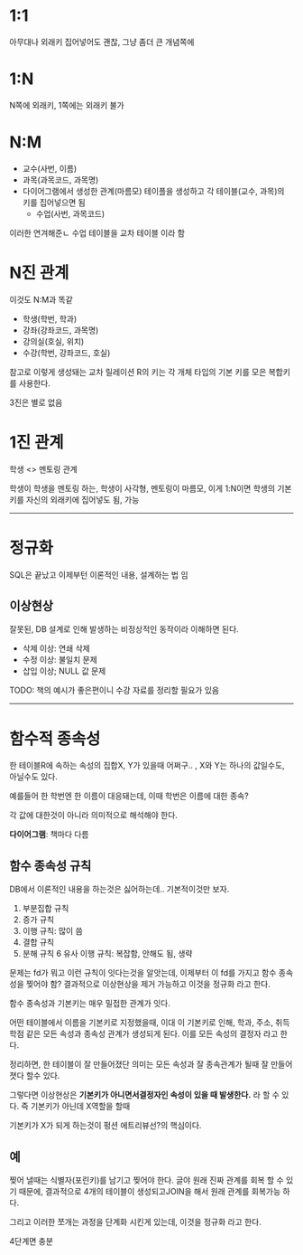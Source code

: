 # 1:1
아무대나 외래키 집어넣어도 괜찮, 그냥 좀더 큰 개념쪽에

# 1:N
N쪽에 외래키, 1쪽에는 외래키 불가

# N:M
* 교수(사번, 이름)
* 과목(과목코드, 과목명)
* 다이어그램에서 생성한 관계(마름모) 테이플을 생성하고 각 테이블(교수, 과목)의 키를 집어넣으면 됨
  * 수업(사번, 과목코드)

이러한 연겨해준ㄴ 수업 테이블을 교차 테이블 이라 함


# N진 관계
이것도 N:M과 똑같
* 학생(학번, 학과)
* 강좌(강좌코드, 과목명)
* 강의실(호실, 위치)
* 수강(학번, 강좌코드, 호실)

참고로 이렇게 생성돼는 교차 릴레이션 R의 키는 각 개체 타입의 기본 키를 모은 복합키를 사용한다.

3진은 별로 없음

# 1진 관계
학생 <> 멘토링 관계

학생이 학생을 멘토링 하는,  학생이 사각형, 멘토링이 마름모,  이게 1:N이면 학생의 기본키를 자신의 외래키에 집어넣도 됨, 가능

***

# 정규화
SQL은 끝났고 이제부턴 이론적인 내용, 설계하는 법 임

## 이상현상
잘못된, DB 설계로 인해 발생하는 비정상적인 동작이라 이해하면 된다.

* 삭제 이상: 연쇄 삭제
* 수정 이상: 불일치 문제
* 삽입 이상; NULL 값 문제

TODO: 책의 예시가 좋은편이니 수강 자료를 정리할 필요가 있음

***

# 함수적 종속성
한 테이블R에 속하는 속성의 집합X, Y가 있을때 어쩌구.. , X와 Y는 하나의 값일수도, 아닐수도 있다.

예를들어 한 학번엔 한 이름이 대응돼는데, 이때 학번은 이름에 대한 종속?

각 값에 대한것이 아니라 의미적으로 해석해야 한다.

**다이어그램**: 책마다 다름

## 함수 종속성 규칙
DB에서 이론적인 내용을 하는것은 싫어하는데.. 기본적이것만 보자.

1. 부분집합 규칙
2. 증가 규칙
3. 이행 규칙: 많이 씀
4. 결합 규칙
5. 분해 규칙
6 유사 이행 규칙: 복잡함, 안해도 됨, 생략

문제는 fd가 뭐고 이런 규칙이 잇다는것을 알앗는데, 이제부터 이 fd를 가지고 함수 종속성을 찢어야 함? 결과적으로 이상현상을 제거 가능하고 이것을 정규화 라고 한다.

함수 종속성과 기본키는 매우 밀접한 관계가 잇다.


어떤 테이블에서 이름을 기본키로 지정했을때, 이대 이 기본키로 인해, 학과, 주소, 취득학점 같은 모든 속성과 종속성 관계가 생성되게 된다. 이를 모든 속성의 결정자 라고 한다.

정리하면, 한 테이블이 잘 만들어졌단 의미는 모든 속성과 잘 종속관계가 될때 잘 만들어 졋다 할수 있다.

그렇다면 이상현상은 **기본키가 아니면서결정자인 속성이 있을 때 발생한다.** 라 할 수 있다. 즉 기본키가 아닌데 X역할을 할때

기본키가 X가 되게 하는것이 펑션 에트리뷰선?의 핵심이다.

## 예
찢어 낼때는 식별자(포린키)를 남기고 찢어야 한다. 글야 원래 진짜 관계를 회복 할 수 있기 때문에, 결과적으로 4개의 테이블이 생성되고JOIN을 해서 원래 관계를 회복가능 하다.

그리고 이러한 쪼개는 과정을 단계화 시킨게 있는데, 이것을 정규화 라고 한다.

4단계면 충분

